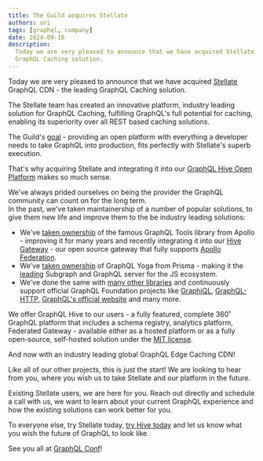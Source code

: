 ```yaml
---
title: The Guild acquires Stellate
authors: uri
tags: [graphql, company]
date: 2024-09-10
description:
  Today we are very pleased to announce that we have acquired Stellate GraphQL CDN - the leading
  GraphQL Caching solution.
---
```


Today we are very pleased to announce that we have acquired
[Stellate](https://stellate.co/?utm_source=theguild&utm_medium=blog&utm_campaign=announcement)
GraphQL CDN - the leading GraphQL Caching solution.

The Stellate team has created an innovative platform, industry leading solution for GraphQL Caching,
fulfilling GraphQL's full potential for caching, enabling its superiority over all REST based
caching solutions.

The Guild's [goal](https://the-guild.dev/about-us) - providing an open platform with everything a
developer needs to take GraphQL into production, fits perfectly with Stellate's superb execution.

That's why acquiring Stellate and integrating it into our
[GraphQL Hive Open Platform](https://the-guild.dev/graphql/hive) makes so much sense.

We've always prided ourselves on being the provider the GraphQL community can count on for the long
term.  
In the past, we've taken maintainership of a number of popular solutions, to give them new life and
improve them to the be industry leading solutions:

- We've [taken ownership](https://the-guild.dev/blog/graphql-tools-v6) of the famous GraphQL Tools
  library from Apollo - improving it for many years and recently integrating it into our
  [Hive Gateway](https://the-guild.dev/graphql/hive/docs/gateway) - our open source gateway that
  fully supports [Apollo Federation](https://the-guild.dev/graphql/hive/federation).
- We've [taken ownership](https://the-guild.dev/blog/announcing-graphql-yoga-v2) of GraphQL Yoga
  from Prisma - making it the [leading](https://the-guild.dev/graphql/yoga-server/docs/comparison)
  Subgraph and GraphQL server for the JS ecosystem.
- We've done the same with
  [many other libraries](https://www.prisma.io/blog/the-guild-takes-over-oss-libraries-vvluy2i4uevs)
  and continuously support official GraphQL Foundation projects like
  [GraphiQL](https://graphql.org/conf/2023/sessions/e0985f6bdb4bbf07a5ca5ba72fbcc39c/),
  [GraphQL-HTTP](https://github.com/graphql/graphql-http#graphql-http),
  [GraphQL's official website](https://graphql.org/blog/2024-06-11-announcing-new-graphql-website/)
  and many more.

We offer GraphQL Hive to our users - a fully featured, complete 360˚ GraphQL platform that includes
a schema registry, analytics platform, Federated Gateway - available either as a hosted platform or
as a fully open-source, self-hosted solution under the
[MIT license](https://github.com/kamilkisiela/graphql-hive/blob/main/LICENSE).

And now with an industry leading global GraphQL Edge Caching CDN!

Like all of our other projects, this is just the start! We are looking to hear from you, where you
wish us to take Stellate and our platform in the future.

Existing Stellate users, we are here for you. Reach out directly and schedule a call with us, we
want to learn about your current GraphQL experience and how the existing solutions can work better
for you.

To everyone else, try Stellate today,
[try Hive today](https://the-guild.dev/graphql/hive/docs/get-started/first-steps) and let us know
what you wish the future of GraphQL to look like.

See you all at [GraphQL Conf](https://graphql.org/conf/2024/)!
